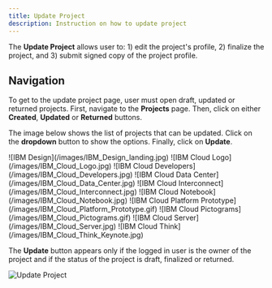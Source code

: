 ```yaml
---
title: Update Project
description: Instruction on how to update project
---
```


<PageDescription>

The **Update Project** allows user to: 1) edit the project's profile, 2) finalize the project, and 3) submit signed copy of the project profile.

</PageDescription>

## Navigation

To get to the update project page, user must open draft, updated or returned projects. First, navigate to the **Projects** page. Then, click on either **Created**, **Updated** or **Returned** buttons.

The image below shows the list of projects that can be updated. Click on the **dropdown** button to show the options. Finally, click on **Update**.

<ImageGallery>
	<ImageGalleryImage alt="IBM Design" title="IBM Design" col={4}>
![IBM Design](/images/IBM_Design_landing.jpg)
	</ImageGalleryImage>
<ImageGalleryImage  alt="IBM Cloud Logo" title="IBM Cloud" col={4}>
![IBM Cloud Logo](/images/IBM_Cloud_Logo.jpg)
</ImageGalleryImage>
<ImageGalleryImage alt="IBM Cloud Developers" title="IBM Cloud Developers" col={4}>
![IBM Cloud Developers](/images/IBM_Cloud_Developers.jpg)
</ImageGalleryImage>
<ImageGalleryImage alt="IBM Cloud Data Center" title="IBM Cloud Data Center" col={8}>
![IBM Cloud Data Center](/images/IBM_Cloud_Data_Center.jpg)
</ImageGalleryImage>
<ImageGalleryImage alt="IBM Cloud Interconnect" title="IBM Cloud Interconnect" col={4}>
![IBM Cloud Interconnect](/images/IBM_Cloud_Interconnect.jpg)
</ImageGalleryImage>
<ImageGalleryImage alt="IBM Cloud Notebook" title="IBM Cloud Notebook" col={4}>
![IBM Cloud Notebook](/images/IBM_Cloud_Notebook.jpg)
</ImageGalleryImage>
<ImageGalleryImage alt="IBM Cloud Platform Prototype" title="IBM Cloud Platform" col={8}>
![IBM Cloud Platform Prototype](/images/IBM_Cloud_Platform_Prototype.gif)
</ImageGalleryImage>
<ImageGalleryImage alt="IBM Cloud Pictograms" title="IBM Cloud Pictograms" col={4}>
![IBM Cloud Pictograms](/images/IBM_Cloud_Pictograms.gif)
</ImageGalleryImage>
<ImageGalleryImage alt="IBM Cloud Server" title="IBM Cloud Server" col={4}>
![IBM Cloud Server](/images/IBM_Cloud_Server.jpg)
</ImageGalleryImage>
<ImageGalleryImage alt="IBM Cloud Think" title="IBM Cloud Think" col={4}>
![IBM Cloud Think](/images/IBM_Cloud_Think_Keynote.jpg)
</ImageGalleryImage>
</ImageGallery>

<InlineNotification kind="warning">

The **Update** button appears only if the logged in user is the owner of the project and if the status of the project is draft, finalized or returned.

</InlineNotification>

![Update Project](/images/update_project.png)

